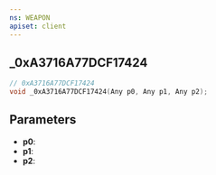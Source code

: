 ```yaml
---
ns: WEAPON
apiset: client
---
```

## _0xA3716A77DCF17424

```c
// 0xA3716A77DCF17424
void _0xA3716A77DCF17424(Any p0, Any p1, Any p2);
```


## Parameters
* **p0**:
* **p1**:
* **p2**:
